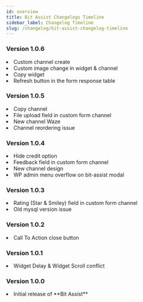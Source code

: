 ```yaml
---
id: overview
title: Bit Assist Changelogs Timeline
sidebar_label: Changelog Timeline
slug: /changelog/bit-assist-changelog-timeline
---
```





### Version 1.0.6

<Log date="12-12-2022">
  <List type="Added">
    <li>Custom channel create <NewChannels/> </li>
    <li>Custom image change in widget & channel <NewFeatures/> </li>
    <li>Copy widget <NewFeatures/> </li>
    <li>Refresh button in the form response table <NewFeatures/> </li>
  </List>
</Log>

### Version 1.0.5

<Log date="30-11-2022">
  <List type="Added">
    <li>Copy channel <NewFeatures/> </li>
    <li>File upload field in custom form channel <NewFeatures/> </li>
    <li>New channel Waze <NewChannels/> </li>
  </List>
    <List type="Fixed">
    <li>Channel reordering issue </li>
  </List>
</Log>

### Version 1.0.4

<Log date="23-11-2022">
  <List type="Added">
    <li>Hide credit option </li>
    <li>Feedback field in custom form channel </li>
    <li>New channel design </li>
  </List>
    <List type="Fixed">
    <li>WP admin menu overflow on bit-assist modal </li>
  </List>
</Log>

### Version 1.0.3

<Log date="19-11-2022">
  <List type="Added">
   <List type="Custom Form">
      <li>Rating (Star & Smiley) field in custom form channel <NewFeatures /></li>
   </List>
  </List>
  <List type="Fixed">
    <li>Old mysql version issue </li>
  </List>
</Log>

### Version 1.0.2

<Log date="14-11-2022">
  <List type="Added">
    <li>Call To Action close button </li>
  </List>
</Log>

### Version 1.0.1

<Log date="12-11-2022">
  <List type="Fixed">
    <li>Widget Delay & Widget Scroll conflict</li>
  </List>
</Log>

### Version 1.0.0

<Log date="07-11-2022">
  <List type="Added">
    <li>Initial release of **Bit Assist** </li>
  </List>
</Log>
